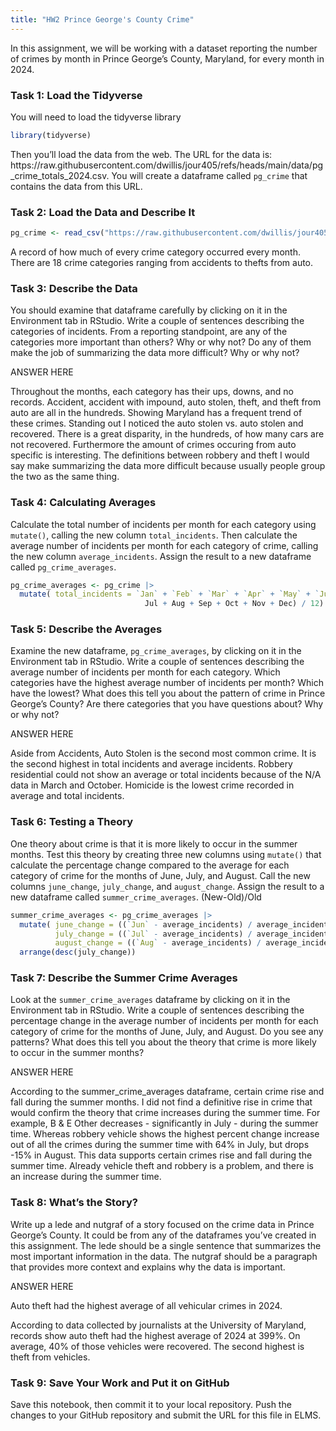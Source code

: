 ```yaml
---
title: "HW2 Prince George's County Crime"
---
```


In this assignment, we will be working with a dataset reporting the number of crimes by month in Prince George's County, Maryland, for every month in 2024. 

### Task 1: Load the Tidyverse

You will need to load the tidyverse library

```r
library(tidyverse)

```

Then you'll load the data from the web. The URL for the data is: https://raw.githubusercontent.com/dwillis/jour405/refs/heads/main/data/pg_crime_totals_2024.csv. You will create a dataframe called `pg_crime` that contains the data from this URL.

### Task 2: Load the Data and Describe It

```r

pg_crime <- read_csv("https://raw.githubusercontent.com/dwillis/jour405/refs/heads/main/data/pg_crime_totals_2024.csv")


```

A record of how much of every crime category occurred every month. There are 18 crime categories ranging from accidents to thefts from auto. 

### Task 3: Describe the Data

You should examine that dataframe carefully by clicking on it in the Environment tab in RStudio. Write a couple of sentences describing the categories of incidents. From a reporting standpoint, are any of the categories more important than others? Why or why not? Do any of them make the job of summarizing the data more difficult? Why or why not?

ANSWER HERE

Throughout the months, each category has their ups, downs, and no records. Accident, accident with impound, auto stolen, theft, and theft from auto are all in the hundreds. Showing Maryland has a frequent trend of these crimes. Standing out I noticed the auto stolen vs. auto stolen and recovered. There is a great disparity, in the hundreds, of how many cars are not recovered. Furthermore the amount of crimes occuring from auto specific is interesting. The definitions between robbery and theft I would say make summarizing the data more difficult because usually people group the two as the same thing. 



### Task 4: Calculating Averages

Calculate the total number of incidents per month for each category using `mutate()`, calling the new column `total_incidents`. Then calculate the average number of incidents per month for each category of crime, calling the new column `average_incidents`. Assign the result to a new dataframe called `pg_crime_averages`.

```r

pg_crime_averages <- pg_crime |> 
  mutate( total_incidents = `Jan` + `Feb` + `Mar` + `Apr` + `May` + `Jun` + `Jul` + `Aug` + `Sep` + `Oct` + `Nov` + `Dec`, average_incidents = (Jan + Feb + Mar + Apr + May + Jun + 
                              Jul + Aug + Sep + Oct + Nov + Dec) / 12) 


```

### Task 5: Describe the Averages

Examine the new dataframe, `pg_crime_averages`, by clicking on it in the Environment tab in RStudio. Write a couple of sentences describing the average number of incidents per month for each category. Which categories have the highest average number of incidents per month? Which have the lowest? What does this tell you about the pattern of crime in Prince George's County? Are there categories that you have questions about? Why or why not?

ANSWER HERE

Aside from Accidents, Auto Stolen is the second most common crime. It is the second highest in total incidents and average incidents. Robbery residential could not show an average or total incidents because of the N/A data in March and October. Homicide is the lowest crime recorded in average and total incidents. 


### Task 6: Testing a Theory

One theory about crime is that it is more likely to occur in the summer months. Test this theory by creating three new columns using `mutate()` that calculate the percentage change compared to the average for each category of crime for the months of June, July, and August. Call the new columns `june_change`, `july_change`, and `august_change`. Assign the result to a new dataframe called `summer_crime_averages`. (New-Old)/Old

```r

summer_crime_averages <- pg_crime_averages |> 
  mutate( june_change = ((`Jun` - average_incidents) / average_incidents) * 100, 
          july_change = ((`Jul` - average_incidents) / average_incidents) * 100, 
          august_change = ((`Aug` - average_incidents) / average_incidents) * 100)|>
  arrange(desc(july_change))
```

### Task 7: Describe the Summer Crime Averages

Look at the `summer_crime_averages` dataframe by clicking on it in the Environment tab in RStudio. Write a couple of sentences describing the percentage change in the average number of incidents per month for each category of crime for the months of June, July, and August. Do you see any patterns? What does this tell you about the theory that crime is more likely to occur in the summer months?

ANSWER HERE

According to the summer_crime_averages dataframe, certain crime rise and fall during the summer months. I did not find a definitive rise in crime that would confirm the theory that crime increases during the summer time. For example, B & E Other decreases - significantly in July - during the summer time. Whereas robbery vehicle shows the highest percent change increase out of all the crimes during the summer time with 64% in July, but drops -15% in August. This data supports certain crimes rise and fall during the summer time. Already vehicle theft and robbery is a problem, and there is an increase during the summer time. 


### Task 8: What's the Story?

Write up a lede and nutgraf of a story focused on the crime data in Prince George's County. It could be from any of the dataframes you've created in this assignment. The lede should be a single sentence that summarizes the most important information in the data. The nutgraf should be a paragraph that provides more context and explains why the data is important.

ANSWER HERE

Auto theft had the highest average of all vehicular crimes in 2024. 

According to data collected by journalists at the University of Maryland, records show auto theft had the highest average of 2024 at 399%. On average, 40% of those vehicles were recovered. The second highest is theft from vehicles. 



### Task 9: Save Your Work and Put it on GitHub

Save this notebook, then commit it to your local repository. Push the changes to your GitHub repository and submit the URL for this file in ELMS.
